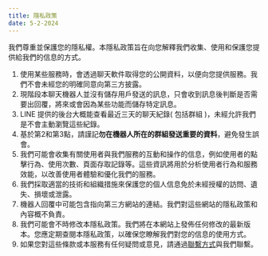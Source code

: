 ```yaml
---
title: 隱私政策
date: 5-2-2024
---
```


我們尊重並保護您的隱私權。本隱私政策旨在向您解釋我們收集、使用和保護您提供給我們的信息的方式。

1. 使用某些服務時，會透過聊天軟件取得您的公開資料，以便向您提供服務。我們不會未經您的明確同意向第三方披露。
2. 現階段本聊天機器人並沒有儲存用戶發送的訊息，只會收到訊息後判斷是否需要出回覆，將來或會因為某些功能而儲存特定訊息。
3. LINE 提供的後台大概能查看最近三天的聊天紀錄( 包括群組 )，未經允許我們是不會主動瀏覽這些紀錄。
4. 基於第2和第3點，請謹記**勿在機器人所在的群組發送重要的資料**，避免發生誤會。
5. 我們可能會收集有關使用者與我們服務的互動和操作的信息，例如使用者的點擊行為、使用次數、頁面存取記錄等。這些資訊將用於分析使用者行為和服務效能，以改善使用者體驗和優化我們的服務。
6. 我們採取適當的技術和組織措施來保護您的個人信息免於未經授權的訪問、遺失、損壞或泄露。
7. 機器人回覆中可能包含指向第三方網站的連結。我們對這些網站的隱私政策和內容概不負責。
8. 我們可能會不時修改本隱私政策。我們將在本網站上發佈任何修改的最新版本。您應定期查閱本隱私政策，以確保您瞭解我們對您的信息的使用方式。
9. 如果您對這些條款或本服務有任何疑問或意見，請通過[聯繫方式](/contact)與我們聯繫。
